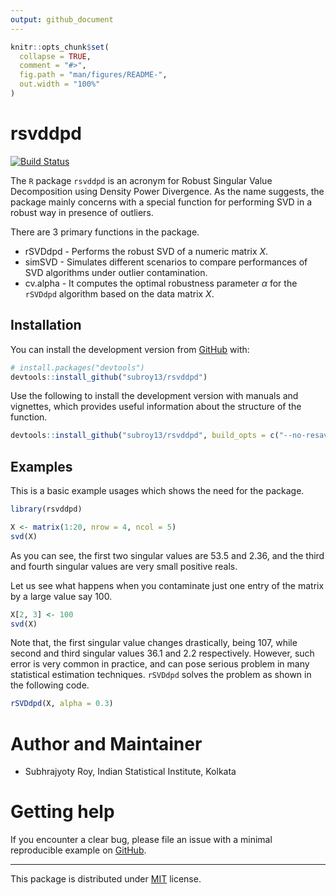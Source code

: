 ```yaml
---
output: github_document
---
```


```r
knitr::opts_chunk$set(
  collapse = TRUE,
  comment = "#>",
  fig.path = "man/figures/README-",
  out.width = "100%"
)
```

# rsvddpd

<!-- badges: start -->
[![Build Status](https://www.travis-ci.com/subroy13/rsvddpd.svg?branch=master)](https://www.travis-ci.com/subroy13/rsvddpd)
<!-- badges: end -->

The `R` package `rsvddpd` is an acronym for Robust Singular Value Decomposition using Density Power Divergence. As the name suggests, the package mainly concerns with a special function for performing SVD in a robust way in presence of outliers.

There are 3 primary functions in the package.

* rSVDdpd - Performs the robust SVD of a numeric matrix $X$.
* simSVD - Simulates different scenarios to compare performances of SVD algorithms under outlier contamination.
* cv.alpha - It computes the optimal robustness parameter $\alpha$ for the `rSVDdpd` algorithm based on the data matrix $X$.


## Installation

You can install the development version from [GitHub](https://github.com/subroy13/rsvddpd) with:

``` r
# install.packages("devtools")
devtools::install_github("subroy13/rsvddpd")
```

Use the following to install the development version with manuals and vignettes, which provides useful information about the structure of the function.

``` r
devtools::install_github("subroy13/rsvddpd", build_opts = c("--no-resave-data"), build_manual = TRUE, build_vignettes = TRUE)
```


## Examples

This is a basic example usages which shows the need for the package.

```r
library(rsvddpd)

X <- matrix(1:20, nrow = 4, ncol = 5)
svd(X)
```

As you can see, the first two singular values are $53.5$ and $2.36$, and the third and fourth singular values are very small positive reals.

Let us see what happens when you contaminate just one entry of the matrix by a large value say $100$.

```r
X[2, 3] <- 100
svd(X)
```

Note that, the first singular value changes drastically, being $107$, while second and third singular values $36.1$ and $2.2$ respectively. However, such error is very common in practice, and can pose serious problem in many statistical estimation techniques. `rSVDdpd` solves the problem as shown in the following code.

```r
rSVDdpd(X, alpha = 0.3)
```

# Author and Maintainer

- Subhrajyoty Roy, Indian Statistical Institute, Kolkata


# Getting help

If you encounter a clear bug, please file an issue with a minimal reproducible example on [GitHub](https://github.com/subroy13/rsvddpd/issues).

-----

This package is distributed under [MIT](https://github.com/subroy13/rsvddpd/blob/master/LICENSE.md) license.



